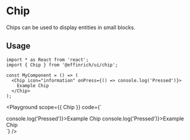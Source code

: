 

# Chip

Chips can be used to display entities in small blocks.

## Usage

```tsx
import * as React from 'react';
import { Chip } from '@effinrich/ui/chip';

const MyComponent = () => (
  <Chip icon="information" onPress={() => console.log('Pressed')}>
    Example Chip
  </Chip>
);
```

<Playground
  scope={{ Chip }}
  code={`
<div style={{ display: 'flex'}}>
  <Chip icon="information" onPress={() => console.log('Pressed')}>Example Chip</Chip>
  <Chip icon="information" onPress={() => console.log('Pressed')}>Example Chip</Chip>
</div>
`}
/>
